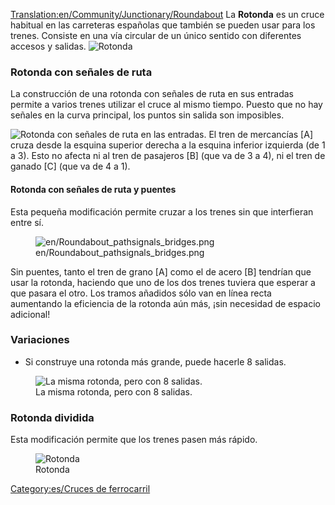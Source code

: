 [[Translation:en/Community/Junctionary/Roundabout]]
{{es/Menú de Cruces}}
La '''Rotonda''' es un cruce habitual en las carreteras españolas que también se pueden usar para los trenes. Consiste en una vía circular de un único sentido con diferentes accesos y salidas.
[[File:en/Roundabout.png|none|frame|Rotonda]]

{{es/Criterios sobre cruces|Barato|1|0|0|0|0||0|0|0|1|||Los trenes averiados afectan a todo el cruce.|
*Puede trabajar hasta con 2 trenes a la vez.
*Haciéndola más grande, puede crear una rotonda de 8 vías.
*Puede causar atascos de tráfico.
*Área: 6 x 6
}}

===Rotonda con señales de ruta===
La construcción de una rotonda con señales de ruta en sus entradas permite a varios trenes utilizar el cruce al mismo tiempo. Puesto que no hay señales en la curva principal, los puntos sin salida son imposibles.

[[File:en/Roundabout pathsignals.png|none|frame|Rotonda con señales de ruta en las entradas.]]
El tren de mercancías [A] cruza desde la esquina superior derecha a la esquina inferior izquierda (de 1 a 3). Esto no afecta ni al tren de pasajeros [B] (que va de 3 a 4), ni el tren de ganado [C] (que va de 4 a 1).

{{es/Criterios sobre cruces|Barato|1|0|0|0|0||0|0|0||3||Impossible|
*Bajo coste, bajo consumo de espacio y relativa alta eficiencia.}}

====Rotonda con señales de ruta y puentes====
Esta pequeña modificación permite cruzar a los trenes sin que interfieran entre sí.

[[File:en/Roundabout pathsignals bridges.png]]

Sin puentes, tanto el tren de grano [A] como el de acero [B] tendrían que usar la rotonda, haciendo que uno de los dos trenes tuviera que esperar a que pasara el otro. Los tramos añadidos sólo van en línea recta aumentando la eficiencia de la rotonda aún más, ¡sin necesidad de espacio adicional!

{{es/Criterios sobre cruces|Barato|1|0|1|0|0||0|0|0||3||Impossible|}}

===Variaciones===
*Si construye una rotonda más grande, puede hacerle 8 salidas.
[[File:en/Basic Roundabout 8-way.png|none|frame|La misma rotonda, pero con 8 salidas.]]

===Rotonda dividida===
Esta modificación permite que los trenes pasen más rápido.

[[File:en/Split Roundabout.png|none|frame|Rotonda]]

{{es/Criterios sobre cruces|Barato|1|0|0|0|0||0|0|0|1|||Las averías en los trenes afectan a todo el cruce.|
*Puede manejar hasta 7-8 trenes a la vez.
*Bajas posibilidades de causar atascos de tráfico si hay menos de 8 trenes.
*Área: 33 x 33
}}

[[Category:es/Cruces de ferrocarril]]